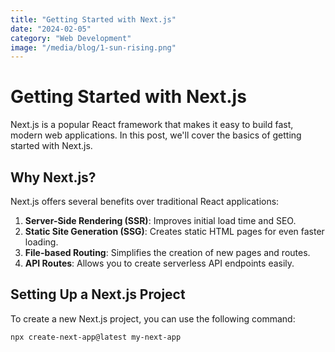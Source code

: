 ```yaml
---
title: "Getting Started with Next.js"
date: "2024-02-05"
category: "Web Development"
image: "/media/blog/1-sun-rising.png"
---
```


# Getting Started with Next.js

Next.js is a popular React framework that makes it easy to build fast, modern web applications. In this post, we'll cover the basics of getting started with Next.js.

## Why Next.js?

Next.js offers several benefits over traditional React applications:

1. **Server-Side Rendering (SSR)**: Improves initial load time and SEO.
2. **Static Site Generation (SSG)**: Creates static HTML pages for even faster loading.
3. **File-based Routing**: Simplifies the creation of new pages and routes.
4. **API Routes**: Allows you to create serverless API endpoints easily.

## Setting Up a Next.js Project

To create a new Next.js project, you can use the following command:

```bash
npx create-next-app@latest my-next-app